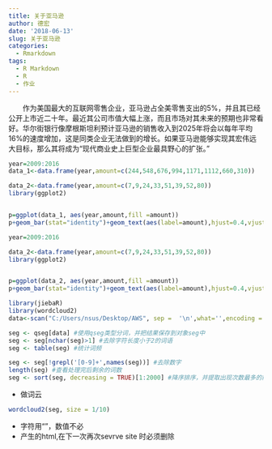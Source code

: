```yaml
---
title: 关于亚马逊
author: 德宏
date: '2018-06-13'
slug: 关于亚马逊
categories:
  - Rmarkdown
tags:
  - R Markdown
  - R
  - 作业
---
```


 &emsp;&emsp;作为美国最大的互联网零售企业，亚马逊占全美零售支出的5%，并且其已经公开上市近二十年。最近其公司市值大幅上涨，而且市场对其未来的预期也非常看好。华尔街银行像摩根斯坦利预计亚马逊的销售收入到2025年将会以每年平均16%的速度增加，这是同类企业无法做到的增长。如果亚马逊能够实现其宏伟远大目标，那么其将成为“现代商业史上巨型企业最具野心的扩张。”
 
 <!--more-->

```r
year=2009:2016
data_1<-data.frame(year,amount=c(244,548,676,994,1171,1112,660,310))

data_2<-data.frame(year,amount=c(7,9,24,33,51,39,52,80))
library(ggplot2)


p=ggplot(data_1, aes(year,amount,fill =amount))
p+geom_bar(stat="identity")+geom_text(aes(label=amount),hjust=0.4,vjust=-0.3)+ggtitle("亚马逊总体专利申请情况")+geom_abline(intercept = 0, slope = 0,size=2,colour='white')+xlab("年份") + ylab("专利数量")+theme_bw()

```
```r
year=2009:2016

data_2<-data.frame(year,amount=c(7,9,24,33,51,39,52,80))
library(ggplot2)


p=ggplot(data_2, aes(year,amount,fill =amount))
p+geom_bar(stat="identity")+geom_text(aes(label=amount),hjust=0.4,vjust=-0.3)+ggtitle("亚马逊物流专利申请情况")+geom_abline(intercept = 0, slope = 0,size=2,colour='white')+xlab("年份") + ylab("专利数量")+theme_bw()
```







```r

library(jiebaR)
library(wordcloud2)
data<-scan("C:/Users/nsus/Desktop/AWS", sep =  '\n',what='',encoding = 'UTF-8') #载入包，读取文本文件
```

```r
seg <- qseg[data] #使用qseg类型分词，并把结果保存到对象seg中
seg <- seg[nchar(seg)>1] #去除字符长度小于2的词语
seg <- table(seg) #统计词频

seg <- seg[!grepl('[0-9]+',names(seg))] #去除数字
length(seg) #查看处理完后剩余的词数
seg <- sort(seg, decreasing = TRUE)[1:2000] #降序排序，并提取出现次数最多的前1000个词语

```
* 做词云
```r

wordcloud2(seg, size = 1/10) 

```
* 字符用“”，数值不必 
* 产生的html,在下一次再次sevrve site 时必须删除

